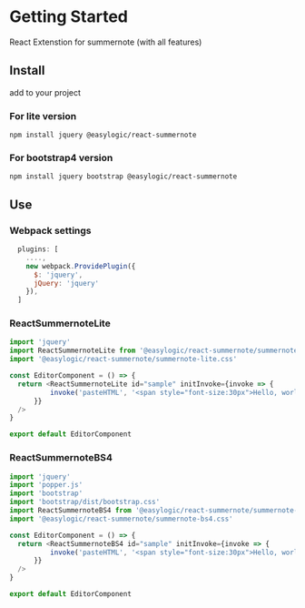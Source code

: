 <Meta title="Introduce/Getting Started" />

# Getting Started

React Extenstion for summernote (with all features)

## Install 

add to your project 

### For lite version
`npm install jquery @easylogic/react-summernote `

### For bootstrap4 version

`npm install jquery bootstrap @easylogic/react-summernote `

## Use 

### Webpack settings 

```js
  plugins: [
    ....,
    new webpack.ProvidePlugin({
      $: 'jquery',
      jQuery: 'jquery'
    }),
  ]
```

### ReactSummernoteLite 

```js
import 'jquery'
import ReactSummernoteLite from '@easylogic/react-summernote/summernote-lite'
import '@easylogic/react-summernote/summernote-lite.css'

const EditorComponent = () => {
  return <ReactSummernoteLite id="sample" initInvoke={invoke => {
          invoke('pasteHTML', '<span style="font-size:30px">Hello, world for 30px</span>')
      }} 
  />
}

export default EditorComponent
```

### ReactSummernoteBS4 


```js
import 'jquery'
import 'popper.js'
import 'bootstrap'
import 'bootstrap/dist/bootstrap.css'
import ReactSummernoteBS4 from '@easylogic/react-summernote/summernote-bs4'
import '@easylogic/react-summernote/summernote-bs4.css'

const EditorComponent = () => {
  return <ReactSummernoteBS4 id="sample" initInvoke={invoke => {
          invoke('pasteHTML', '<span style="font-size:30px">Hello, world for 30px</span>')
      }} 
  />
}

export default EditorComponent
```
